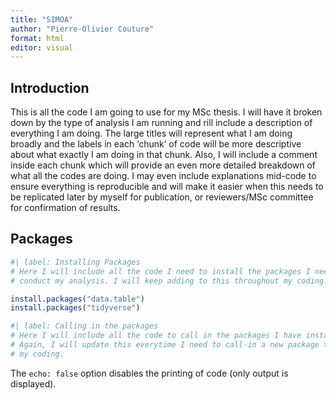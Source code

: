 ```yaml
---
title: "SIMOA"
author: "Pierre-Olivier Couture"
format: html
editor: visual
---
```


## Introduction

This is all the code I am going to use for my MSc thesis. I will have it broken
down by the type of analysis I am running and rill include a description of 
everything I am doing. The large titles will represent what I am doing broadly
and the labels in each 'chunk' of code will be more descriptive about what 
exactly I am doing in that chunk. Also, I will include a comment inside each 
chunk which will provide an even more detailed breakdown of what all the codes
are doing. I may even include explanations mid-code to ensure everything is
reproducible and will make it easier when this needs to be replicated later by
myself for publication, or reviewers/MSc committee for confirmation of results.

## Packages

```r
#| label: Installing Packages
# Here I will include all the code I need to install the packages I need to 
# conduct my analysis. I will keep adding to this throughout my coding.

install.packages("data.table")
install.packages("tidyverse")

```

```r
#| label: Calling in the packages
# Here I will include all the code to call in the packages I have installed. 
# Again, I will update this everytime I need to call-in a new package throughout
# my coding.


```



























































































































































































































































































The `echo: false` option disables the printing of code (only output is displayed).
